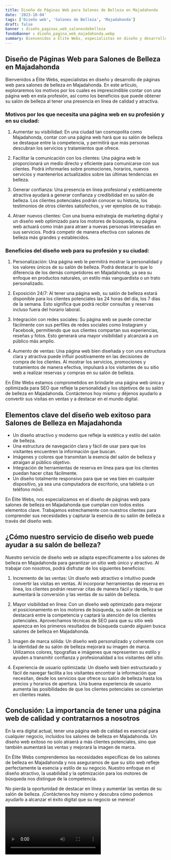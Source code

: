 ```yaml
---
title: Diseño de Páginas Web para Salones de Belleza en Majadahonda
date: '2023-10-04'
tags: ['Diseño web', 'Salones de Belleza', 'Majadahonda']
draft: false
banner : diseño_paginas_web_salonesdebelleza
fondoBanner : diseño_pagina_web_majadahonda.webp
summary: Bienvenidos a Élite Webs, especialistas en diseño y desarrollo de páginas web para salones de belleza en Majadahonda. En este artículo, exploraremos los motivos por los cuales es imprescindible contar con una página web en esta profesión, así como los beneficios que puede obtener su salón de belleza al tener una presencia en línea de calidad y atractiva.
---
```


## Diseño de Páginas Web para Salones de Belleza en Majadahonda

Bienvenidos a Élite Webs, especialistas en diseño y desarrollo de páginas web para salones de belleza en Majadahonda. En este artículo, exploraremos los motivos por los cuales es imprescindible contar con una página web en esta profesión, así como los beneficios que puede obtener su salón de belleza al tener una presencia en línea de calidad y atractiva.

### Motivos por los que necesita una página web en su profesión y en su ciudad:

1. Aumentar su visibilidad: En una ciudad tan cosmopolita como Majadahonda, contar con una página web hará que su salón de belleza se destaque entre la competencia, y permitirá que más personas descubran los servicios y tratamientos que ofrece.

2. Facilitar la comunicación con los clientes: Una página web le proporcionará un medio directo y eficiente para comunicarse con sus clientes. Podrá informarles sobre promociones, horarios, nuevos servicios y mantenerlos actualizados sobre las últimas tendencias en belleza.

3. Generar confianza: Una presencia en línea profesional y estéticamente atractiva ayudará a generar confianza y credibilidad en su salón de belleza. Los clientes potenciales podrán conocer su historia, los testimonios de otros clientes satisfechos, y ver ejemplos de su trabajo.

4. Atraer nuevos clientes: Con una buena estrategia de marketing digital y un diseño web optimizado para los motores de búsqueda, su página web actuará como imán para atraer a nuevas personas interesadas en sus servicios. Podrá competir de manera efectiva con salones de belleza más grandes y establecidos.

### Beneficios del diseño web para su profesión y su ciudad:

1. Personalización: Una página web le permitirá mostrar la personalidad y los valores únicos de su salón de belleza. Podrá destacar lo que lo diferencia de los demás competidores en Majadahonda, ya sea su enfoque en productos naturales, un estilo más vanguardista o un trato personalizado.

2. Exposición 24/7: Al tener una página web, su salón de belleza estará disponible para los clientes potenciales las 24 horas del día, los 7 días de la semana. Esto significa que podrá recibir consultas y reservas incluso fuera del horario laboral.

3. Integración con redes sociales: Su página web se puede conectar fácilmente con sus perfiles de redes sociales como Instagram y Facebook, permitiendo que sus clientes compartan sus experiencias, reseñas y fotos. Esto generará una mayor visibilidad y alcanzará a un público más amplio.

4. Aumento de ventas: Una página web bien diseñada y con una estructura clara y atractiva puede influir positivamente en las decisiones de compra de los clientes. Al mostrar los servicios, promociones y tratamientos de manera efectiva, impulsará a los visitantes de su sitio web a realizar reservas y compras en su salón de belleza.

En Élite Webs estamos comprometidos en brindarle una página web única y optimizada para SEO que refleje la personalidad y los objetivos de su salón de belleza en Majadahonda. Contáctenos hoy mismo y déjenos ayudarlo a convertir sus visitas en ventas y a destacar en el mundo digital.

<GifSeo />

<Cta />

## Elementos clave del diseño web exitoso para Salones de Belleza en Majadahonda

- Un diseño atractivo y moderno que refleje la estética y estilo del salón de belleza.
- Una estructura de navegación clara y fácil de usar para que los visitantes encuentren la información que buscan.
- Imágenes y colores que transmitan la esencia del salón de belleza y atraigan al público objetivo.
- Integración de herramientas de reserva en línea para que los clientes puedan hacer citas fácilmente.
- Un diseño totalmente responsivo para que se vea bien en cualquier dispositivo, ya sea una computadora de escritorio, una tableta o un teléfono móvil.

En Élite Webs, nos especializamos en el diseño de páginas web para salones de belleza en Majadahonda que cumplan con todos estos elementos clave. Trabajamos estrechamente con nuestros clientes para comprender sus necesidades y capturar la esencia de su salón de belleza a través del diseño web. 

## ¿Cómo nuestro servicio de diseño web puede ayudar a su salón de belleza?

Nuestro servicio de diseño web se adapta específicamente a los salones de belleza en Majadahonda para garantizar un sitio web único y atractivo. Al trabajar con nosotros, podrá disfrutar de los siguientes beneficios:

1. Incremento de las ventas: Un diseño web atractivo e intuitivo puede convertir las visitas en ventas. Al incorporar herramientas de reserva en línea, los clientes podrán reservar citas de manera fácil y rápida, lo que aumentará la conversión y las ventas de su salón de belleza.

2. Mayor visibilidad en línea: Con un diseño web optimizado para mejorar el posicionamiento en los motores de búsqueda, su salón de belleza se destacará entre la competencia y captará la atención de los clientes potenciales. Aprovechamos técnicas de SEO para que su sitio web aparezca en los primeros resultados de búsqueda cuando alguien busca salones de belleza en Majadahonda.

3. Imagen de marca sólida: Un diseño web personalizado y coherente con la identidad de su salón de belleza mejorará su imagen de marca. Utilizamos colores, tipografías e imágenes que representen su estilo y ayuden a transmitir confianza y profesionalidad a los visitantes del sitio.

4. Experiencia de usuario optimizada: Un diseño web bien estructurado y fácil de navegar facilita a los visitantes encontrar la información que necesitan, desde los servicios que ofrece su salón de belleza hasta los precios y horarios de apertura. Una buena experiencia de usuario aumenta las posibilidades de que los clientes potenciales se conviertan en clientes reales.

## Conclusión: La importancia de tener una página web de calidad y contratarnos a nosotros

En la era digital actual, tener una página web de calidad es esencial para cualquier negocio, incluidos los salones de belleza en Majadahonda. Un diseño web exitoso no solo atraerá a más clientes potenciales, sino que también aumentará las ventas y mejorará la imagen de marca.

En Élite Webs comprendemos las necesidades específicas de los salones de belleza en Majadahonda y nos aseguramos de que su sitio web refleje perfectamente la esencia y estilo de su negocio. Nuestro enfoque en el diseño atractivo, la usabilidad y la optimización para los motores de búsqueda nos distingue de la competencia.

No pierda la oportunidad de destacar en línea y aumentar las ventas de su salón de belleza. ¡Contáctenos hoy mismo y descubra cómo podemos ayudarlo a alcanzar el éxito digital que su negocio se merece!

<Video />

<CtaBot job='Salones de Belleza' city='Majadahonda'/>

<Gmaps query='Majadahonda+españa+maps' />